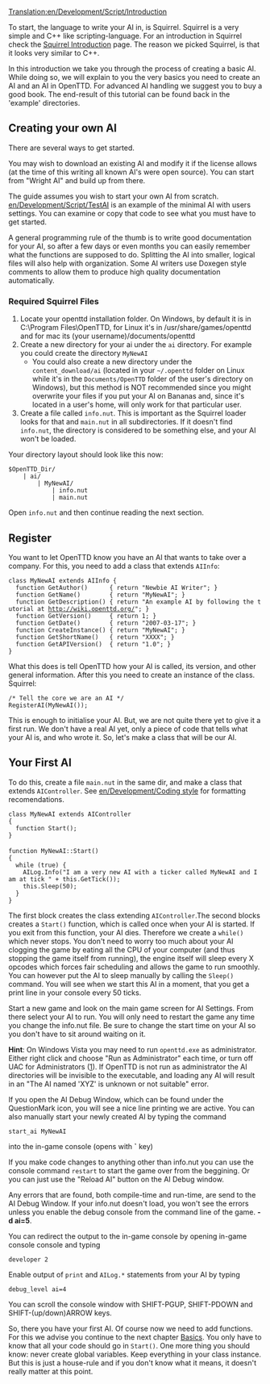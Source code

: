 [[Translation:en/Development/Script/Introduction]]


{{en/Development/Script/Navigation}}

To start, the language to write your AI in, is Squirrel. Squirrel is a very simple and C++ like scripting-language. For an introduction in Squirrel check the [[en/Development/Script/Squirrel|Squirrel Introduction]] page. The reason we picked Squirrel, is that it looks very similar to C++.

In this introduction we take you through the process of creating a basic AI. While doing so, we will explain to you the very basics you need to create an AI and an AI in OpenTTD. For advanced AI handling we suggest you to buy a good book. The end-result of this tutorial can be found back in the 'example' directories.

==Creating your own AI==
There are several ways to get started.

You may wish to download an existing AI and modify it if the license allows (at the time of this writing all known AI's were open source). You can start from "Wright AI" and build up from there. 

The guide assumes you wish to start your own AI from scratch. [[en/Development/Script/TestAI]] is an example of the minimal AI with users settings. You can examine or copy that code to see what you must have to get started. 

A general programming rule of the thumb is to write good documentation for your AI, so after a few days or even months you can easily remember what the functions are supposed to do. Splitting the AI into smaller, logical files will also help with organization. Some AI writers use Doxegen style comments to allow them to produce high quality documentation automatically.

===Required Squirrel Files ===
# Locate your openttd installation folder. On Windows, by default it is in C:\Program Files\OpenTTD, for Linux it's in /usr/share/games/openttd and for mac its (your username)/documents/openttd
# Create a new directory for your ai under the <code>ai</code> directory. For example you could create the directory <code>MyNewAI</code>
#* You could also create a new directory under the <code>content_download/ai</code> (located in your <code>~/.openttd</code> folder on Linux while it's in the <code>Documents/OpenTTD</code> folder of the user's directory on Windows), but this method is NOT recommended since you might overwrite your files if you put your AI on Bananas and, since it's located in a user's home, will only work for that particular user.
# Create a file called <code>info.nut</code>. This is important as the Squirrel loader looks for that and <code>main.nut</code> in all subdirectories. If it doesn't find <code>info.nut</code>, the directory is considered to be something else, and your AI won't be loaded.

Your directory layout should look like this now:
<pre>
$OpenTTD_Dir/
    | ai/
        | MyNewAI/
            | info.nut 
            | main.nut
</pre>

Open <code>info.nut</code> and then continue reading the next section.

==Register==

You want to let OpenTTD know you have an AI that wants to take over a company. For this, you need to add a class that extends <code>AIInfo</code>:

 class MyNewAI extends AIInfo {
   function GetAuthor()      { return "Newbie AI Writer"; }
   function GetName()        { return "MyNewAI"; }
   function GetDescription() { return "An example AI by following the tutorial at http://wiki.openttd.org/"; }
   function GetVersion()     { return 1; }
   function GetDate()        { return "2007-03-17"; }
   function CreateInstance() { return "MyNewAI"; }
   function GetShortName()   { return "XXXX"; }
   function GetAPIVersion()  { return "1.0"; }
 }

What this does is tell OpenTTD how your AI is called, its version, and other general information. After this you need to create an instance of the class.
Squirrel:

 /* Tell the core we are an AI */
 RegisterAI(MyNewAI());

This is enough to initialise your AI. But, we are not quite there yet to give it a first run. We don't have a real AI yet, only a piece of code that tells what your AI is, and who wrote it. So, let's make a class that will be our AI.

==Your First AI==

To do this, create a file <code>main.nut</code> in the same dir, and make a class that extends <code>AIController</code>. See [[en/Development/Coding style]] for formatting recomendations.

 class MyNewAI extends AIController 
 {
   function Start();
 }
 
 function MyNewAI::Start()
 {
   while (true) {
     AILog.Info("I am a very new AI with a ticker called MyNewAI and I am at tick " + this.GetTick());
     this.Sleep(50);
   }
 }

The first block creates the class extending <code>AIController</code>.The second blocks creates a <code>Start()</code> function, which is called once when your AI is started. If you exit from this function, your AI dies. Therefore we create a <code>while()</code> which never stops. 
You don't need to worry too much about your AI clogging the game by eating all the CPU of your computer (and thus stopping the game itself from running), the engine itself will sleep every X opcodes which forces fair scheduling and allows the game to run smoothly. You can however put the AI to sleep manually by calling the <code>Sleep()</code> command. You will see when we start this AI in a moment, that you get a print line in your console every 50 ticks.

Start a new game and look on the main game screen for AI Settings. From there select your AI to run. You will only need to restart the game any time you change the info.nut file. Be sure to change the start time on your AI so you don't have to sit around waiting on it.

'''Hint''':
On Windows Vista you may need to run <code>openttd.exe</code> as administrator. Either right click and choose "Run as Administrator" each time, or turn off UAC for Administrators ([http://www.howtogeek.com/howto/windows-vista/disable-user-account-controluac-for-administrators-only/]).
If OpenTTD is not run as administrator the AI directories will be invisible to the executable, and loading any AI will result in an "The AI named 'XYZ' is unknown or not suitable" error.

If you open the AI Debug Window, which can be found under the QuestionMark icon, you will see a nice line printing we are active. You can also manually start your newly created AI by typing the command
 start_ai MyNewAI
into the in-game console (opens with '''`''' key)

If you make code changes to anything other than info.nut you can use the console command <code>restart</code> to start the game over from the beggining. Or you can just use the "Reload AI" button on the AI Debug window.

Any errors that are found, both compile-time and run-time, are send to the AI Debug Window. If your info.nut doesn't load, you won't see the errors unless you enable the debug console from the command line of the game. '''-d ai=5'''.


You can redirect the output to the in-game console by opening in-game console console and typing
 developer 2
Enable output of <code>print</code> and <code>AILog.*</code> statements from your AI by typing
 debug_level ai=4

You can scroll the console window with SHIFT-PGUP, SHIFT-PDOWN and SHIFT-(up/down)ARROW keys.

So, there you have your first AI. Of course now we need to add functions. For this we advise you continue to the next chapter [[en/Development/Script/Basics|Basics]]. You only have to know that all your code should go in <code>Start()</code>. One more thing you should know: never create global variables. Keep everything in your class instance. But this is just a house-rule and if you don't know what it means, it doesn't really matter at this point.